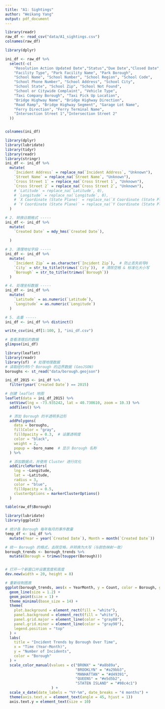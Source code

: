 ```yaml
---
title: "A1: Sightings"
author: "Weikang Yang"
output: pdf_document
---
```


```r
library(readr)
raw_df <- read_csv("data/A1_sightings.csv")
colnames(raw_df)
```


```r
library(dplyr)

ini_df <- raw_df %>%
  select(-c(
    "Resolution Action Updated Date","Status","Due Date","Closed Date","Agency", "Agency Name", "Complaint Type", "Descriptor", "Landmark",
    "Facility Type", "Park Facility Name", "Park Borough",
    "School Name", "School Number", "School Region", "School Code",
    "School Phone Number", "School Address", "School City",
    "School State", "School Zip", "School Not Found",
    "School or Citywide Complaint", "Vehicle Type",
    "Taxi Company Borough", "Taxi Pick Up Location",
    "Bridge Highway Name", "Bridge Highway Direction",
    "Road Ramp", "Bridge Highway Segment", "Garage Lot Name",
    "Ferry Direction", "Ferry Terminal Name",
    "Intersection Street 1","Intersection Street 2"
  ))


colnames(ini_df)
```
```r
library(dplyr)
library(lubridate)
library(tidyr)
library(readr)
library(stringr)
ini_df <- ini_df %>%
  mutate(
    `Incident Address` = replace_na(`Incident Address`, "Unknown"),
    `Street Name` = replace_na(`Street Name`, "Unknown"),
    `Cross Street 1` = replace_na(`Cross Street 1`, "Unknown"),
    `Cross Street 2` = replace_na(`Cross Street 2`, "Unknown"),
    # `Latitude` = replace_na(`Latitude`, 0),
    # `Longitude` = replace_na(`Longitude`, 0),
    # `X Coordinate (State Plane)` = replace_na(`X Coordinate (State Plane)`, 0),
    # `Y Coordinate (State Plane)` = replace_na(`Y Coordinate (State Plane)`, 0)
  )

# 2. 转换日期格式 -----
ini_df <- ini_df %>%
  mutate(
    `Created Date` = mdy_hms(`Created Date`),
    
  )

# 3. 清理地址字段 -----
ini_df <- ini_df %>%
  mutate(
    `Incident Zip` = as.character(`Incident Zip`),  # 防止丢失前导0
    `City` = str_to_title(trimws(`City`)),  # 清除空格 & 标准化大小写
    `Borough` = str_to_title(trimws(`Borough`))
  )

# 4. 处理坐标数据 -----
ini_df <- ini_df %>%
  mutate(
    `Latitude` = as.numeric(`Latitude`),
    `Longitude` = as.numeric(`Longitude`)
  )

# 5. 去重 -----
ini_df <- ini_df %>% distinct()

write_csv(ini_df[1:100, ], "ini_df.csv")

# 查看清理后的数据
glimpse(ini_df)


```



```r
library(leaflet)
library(readr)
library(sf)  # 处理地理数据
# 读取纽约市5个 Borough 的边界数据 (GeoJSON)
boroughs <- st_read("data/borough.geojson")

ini_df_2015 <- ini_df %>%
  filter(year(`Created Date`) == 2015)

# 创建 leaflet 地图
leaflet(data = ini_df_2015) %>%
  setView(lng = -73.935242, lat = 40.730610, zoom = 10.3) %>%
  addTiles() %>%

  # 添加 Borough 的半透明多边形
  addPolygons(
    data = boroughs,
    fillColor = "gray",
    fillOpacity = 0.3,  # 设置透明度
    color = "black",
    weight = 2,
    popup = ~boro_name  # 显示 Borough 名称
  ) %>%

  # 添加数据点，并使用 Cluster 进行优化
  addCircleMarkers(
    lng = ~Longitude,
    lat = ~Latitude,
    radius = 3,
    color = "blue",
    fillOpacity = 0.5,
    clusterOptions = markerClusterOptions()
  )


```



```r
table(raw_df$Borough)

```

```r
library(lubridate)
library(ggplot2)

# 统计各 Borough 每年每月的事件数量
temp_df <- ini_df %>%
  mutate(Year = year(`Created Date`), Month = month(`Created Date`))

# 统一 Borough 的格式，去除空格，并转换为大写（与颜色映射一致）
borough_trends <- borough_trends %>%
  mutate(Borough = trimws(toupper(Borough)))  


# 打开一个新窗口并设置宽度和高度
dev.new(width = 20, height = 8)

# 重新绘制图表
ggplot(borough_trends, aes(x = YearMonth, y = Count, color = Borough, group = Borough)) +
  geom_line(size = 1.2) +  
  geom_point(size = 1) +   
  theme_minimal(base_size = 14) +  
  theme(
    plot.background = element_rect(fill = "white"),  
    panel.background = element_rect(fill = "white"),
    panel.grid.major = element_line(color = "gray80"),
    panel.grid.minor = element_line(color = "gray90"),
    legend.position = "top"
  ) +
  labs(
    title = "Incident Trends by Borough Over Time",
    x = "Time (Year-Month)",
    y = "Number of Incidents",
    color = "Borough"
  ) +
  scale_color_manual(values = c("BRONX" = "#a8b89a",
                                "BROOKLYN" = "#a29bb3",
                                "MANHATTAN" = "#d49391", 
                                "QUEENS" = "#e5d5b2",
                                "STATEN ISLAND" = "#98c4c1")
                     ) +  
  scale_x_date(date_labels = "%Y-%m", date_breaks = "4 months") +  
  theme(axis.text.x = element_text(angle = 45, hjust = 1))  
  axis.text.y = element_text(size = 10)

```


